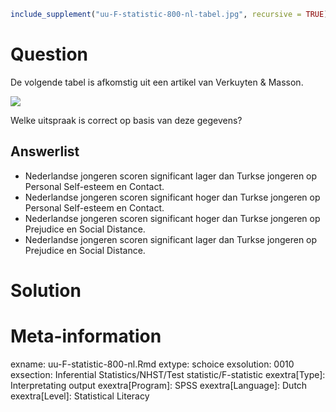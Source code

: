 ```r
include_supplement("uu-F-statistic-800-nl-tabel.jpg", recursive = TRUE)
```

Question
========

De volgende tabel is afkomstig uit een artikel van Verkuyten & Masson.

![](uu-F-statistic-800-nl-tabel.jpg)

Welke uitspraak is correct op basis van deze gegevens?

Answerlist
----------

* Nederlandse jongeren scoren significant lager dan Turkse jongeren op Personal Self-esteem en Contact.
* Nederlandse jongeren scoren significant hoger dan Turkse jongeren op Personal Self-esteem en Contact.
* Nederlandse jongeren scoren significant hoger dan Turkse jongeren op Prejudice en Social Distance.
* Nederlandse jongeren scoren significant lager dan Turkse jongeren op Prejudice en Social Distance.

Solution
========
  


Meta-information
================

exname: uu-F-statistic-800-nl.Rmd 
extype: schoice 
exsolution: 0010
exsection: Inferential Statistics/NHST/Test statistic/F-statistic
exextra[Type]: Interpretating output 
exextra[Program]: SPSS
exextra[Language]: Dutch 
exextra[Level]: Statistical Literacy
